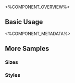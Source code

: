 
<%COMPONENT_OVERVIEW%>

## Basic Usage
<Basic />

<%COMPONENT_METADATA%>

## More Samples

### Sizes
<TypesAndSize />

### Styles
<Styles />